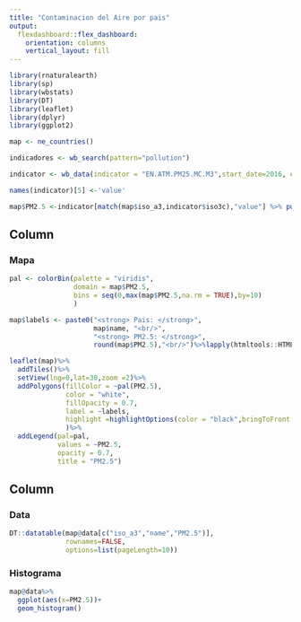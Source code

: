 ```yaml
---
title: "Contaminacion del Aire por pais"
output: 
  flexdashboard::flex_dashboard:
    orientation: columns
    vertical_layout: fill
---
```


```r
library(rnaturalearth)
library(sp)
library(wbstats)
library(DT)
library(leaflet)
library(dplyr)
library(ggplot2)
```

```r
map <- ne_countries()

indicadores <- wb_search(pattern="pollution")

indicator <- wb_data(indicator = "EN.ATM.PM25.MC.M3",start_date=2016, end_date=2016)

names(indicator)[5] <-'value'

map$PM2.5 <-indicator[match(map$iso_a3,indicator$iso3c),"value"] %>% pull(value)

```

Column {data-width=600}
-----------------------------------------------------------------------

### Mapa

```r
pal <- colorBin(palette = "viridis", 
                domain = map$PM2.5, 
                bins = seq(0,max(map$PM2.5,na.rm = TRUE),by=10)
                )

map$labels <- paste0("<strong> Pais: </strong>",
                     map$name, "<br/>",
                     "<strong> PM2.5: </strong>",
                     round(map$PM2.5),"<br/>")%>%lapply(htmltools::HTML)

leaflet(map)%>%
  addTiles()%>%
  setView(lng=0,lat=30,zoom =2)%>%
  addPolygons(fillColor = ~pal(PM2.5),
              color = "white",
              fillOpacity = 0.7,
              label = ~labels,
              highlight =highlightOptions(color = "black",bringToFront = TRUE)
              )%>%
  addLegend(pal=pal,
            values = ~PM2.5,
            opacity = 0.7,
            title = "PM2.5")

```

Column {data-width=400}
-----------------------------------------------------------------------

### Data

```r
DT::datatable(map@data[c("iso_a3","name","PM2.5")],
              rownames=FALSE,
              options=list(pageLength=10))
```

### Histograma

```r
map@data%>%
  ggplot(aes(x=PM2.5))+
  geom_histogram()
```